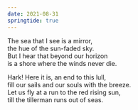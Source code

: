 ```yaml
---
date: 2021-08-31
springtide: true
---
```


The sea that I see is a mirror,\
the hue of the sun-faded sky.\
But I hear that beyond our horizon\
is a shore where the winds never die.

Hark! Here it is, an end to this lull,\
fill our sails and our souls with the breeze.\
Let us fly at a run to the red rising sun,\
till the tillerman runs out of seas.